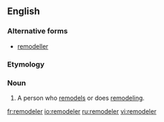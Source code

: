 ==English==

===Alternative forms===
*[[remodeller]]

===Etymology===
{{suffix|remodel|er}}

===Noun===
{{en-noun}}

# A person who [[remodel]]s or does [[remodeling]].

[[fr:remodeler]]
[[io:remodeler]]
[[ru:remodeler]]
[[vi:remodeler]]